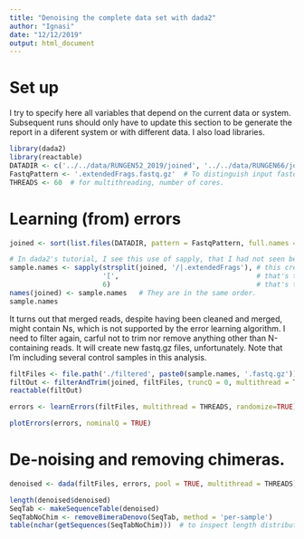 ```yaml
---
title: "Denoising the complete data set with dada2"
author: "Ignasi"
date: "12/12/2019"
output: html_document
---
```


# Set up
I try to specify here all variables that depend on the current data or system. Subsequent
runs should only have to update this section to be generate the report in a diferent system
or with different data. I also load libraries.

```r
library(dada2)
library(reactable)
DATADIR <- c('../../data/RUNGEN52_2019/joined', '../../data/RUNGEN66/joined')  # It works with any number of dirs!
FastqPattern <- '.extendedFrags.fastq.gz'  # To distinguish input fastq files. Must be common to all dirs.
THREADS <- 60  # for multithreading, number of cores.
```

# Learning (from) errors

```r
joined <- sort(list.files(DATADIR, pattern = FastqPattern, full.names = TRUE))

# In dada2's tutorial, I see this use of sapply, that I had not seen before. Interesting:
sample.names <- sapply(strsplit(joined, '/|.extendedFrags'), # this creates a list of lists,
                       '[',                                  # that's the extract-or-replace-parts-of-an-object function,
                       6)                                    # that's the argument to that function.
names(joined) <- sample.names   # They are in the same order.
sample.names
```

It turns out that merged reads, despite having been cleaned and merged, might contain Ns, which is not supported by
the error learning algorithm. I need to filter again, carful not to trim nor remove anything other than N-containing
reads. It will create new fastq.gz files, unfortunately. Note that I'm including several control samples in this analysis.

```r
filtFiles <- file.path('./filtered', paste0(sample.names, '.fastq.gz'))
filtOut <- filterAndTrim(joined, filtFiles, truncQ = 0, multithread = THREADS)
reactable(filtOut)

errors <- learnErrors(filtFiles, multithread = THREADS, randomize=TRUE)

plotErrors(errors, nominalQ = TRUE)
```


# De-noising and removing chimeras.
```r
denoised <- dada(filtFiles, errors, pool = TRUE, multithread = THREADS)
```

```r
length(denoised$denoised)
SeqTab <- makeSequenceTable(denoised)
SeqTabNoChim <- removeBimeraDenovo(SeqTab, method = 'per-sample')
table(nchar(getSequences(SeqTabNoChim)))  # to inspect length distribution.
```

